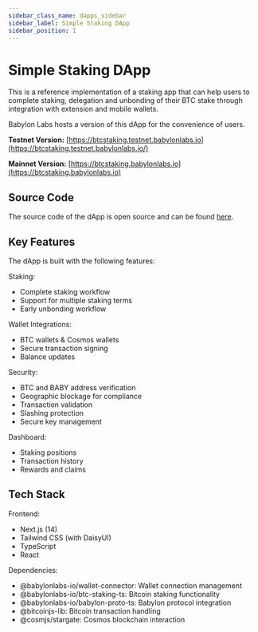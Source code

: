 ```yaml
---
sidebar_class_name: dapps_sidebar
sidebar_label: Simple Staking DApp
sidebar_position: 1
---
```


# Simple Staking DApp

This is a reference implementation of a staking app that can help users to complete
staking, delegation and unbonding of their BTC stake through integration with
extension and mobile wallets.

Babylon Labs hosts a version of this dApp for the convenience of users.

**Testnet Version:** [https://btcstaking.testnet.babylonlabs.io](https://btcstaking.testnet.babylonlabs.io/)

**Mainnet Version:** [https://btcstaking.babylonlabs.io](https://btcstaking.babylonlabs.io)


## Source Code

The source code of the dApp is open source and can be found [here](https://github.com/babylonlabs-io/simple-staking).


## Key Features

The dApp is built with the following features:

Staking:
- Complete staking workflow
- Support for multiple staking terms
- Early unbonding workflow

Wallet Integrations:
- BTC wallets & Cosmos wallets
- Secure transaction signing
- Balance updates

Security:
- BTC and BABY address verification
- Geographic blockage for compliance
- Transaction validation
- Slashing protection
- Secure key management

Dashboard:
- Staking positions
- Transaction history
- Rewards and claims

## Tech Stack

Frontend:
- Next.js (14)
- Tailwind CSS (with DaisyUI)
- TypeScript
- React

Dependencies:
- @babylonlabs-io/wallet-connector: Wallet connection management
- @babylonlabs-io/btc-staking-ts: Bitcoin staking functionality
- @babylonlabs-io/babylon-proto-ts: Babylon protocol integration
- @bitcoinjs-lib: Bitcoin transaction handling
- @cosmjs/stargate: Cosmos blockchain interaction

